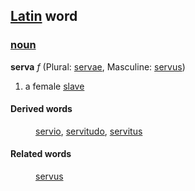==[[Latin]] word==
===[[noun]]===
'''serva''' ''f'' (Plural: [[servae]], Masculine: [[servus]])

# a female [[slave]]
====Derived words====
: [[servio]], [[servitudo]], [[servitus]]
====Related words====
: [[servus]]